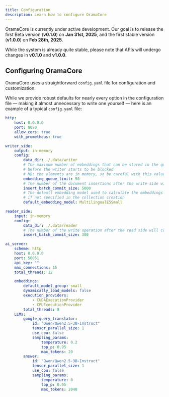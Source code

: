 ```yaml
---
title: Configuration
description: Learn how to configure OramaCore
---
```


OramaCore is currently under active development. Our goal is to release the first Beta version (**v0.1.0**) on **Jan 31st, 2025**, and the first stable version (**v1.0.0**) on **Feb 28th, 2025**.

While the system is already quite stable, please note that APIs will undergo changes in **v0.1.0** and **v1.0.0**.

## Configuring OramaCore

OramaCore uses a straightforward `config.yaml` file for configuration and customization.

While we provide robust defaults for nearly every option in the configuration file — making it almost unnecessary to write one yourself — here is an example of a typical `config.yaml` file:

```yaml
http:
    host: 0.0.0.0
    port: 8080
    allow_cors: true
    with_prometheus: true

writer_side:
    output: in-memory
    config:
        data_dir: ./.data/writer
        # The maximum number of embeddings that can be stored in the queue
        # before the writer starts to be blocked
        # NB: the elements are in memory, so be careful with this value
        embedding_queue_limit: 50
        # The number of the document insertions after the write side will commit the changes
        insert_batch_commit_size: 5000
        # The default embedding model used to calculate the embeddings
        # if not specified in the collection creation
        default_embedding_model: MultilingualE5Small

reader_side:
    input: in-memory
    config:
        data_dir: ./.data/reader
        # The number of the write operation after the read side will commit the changes
        insert_batch_commit_size: 300

ai_server:
    scheme: http
    host: 0.0.0.0
    port: 50051
    api_key: ""
    max_connections: 15
    total_threads: 12

    embeddings:
        default_model_group: small
        dynamically_load_models: false
        execution_providers:
            - CUDAExecutionProvider
            - CPUExecutionProvider
        total_threads: 8
    LLMs:
        google_query_translator:
            id: "Qwen/Qwen2.5-3B-Instruct"
            tensor_parallel_size: 1
            use_cpu: false
            sampling_params:
                temperature: 0.2
                top_p: 0.95
                max_tokens: 20
        answer:
            id: "Qwen/Qwen2.5-3B-Instruct"
            tensor_parallel_size: 1
            use_cpu: false
            sampling_params:
                temperature: 0
                top_p: 0.95
                max_tokens: 2048
```